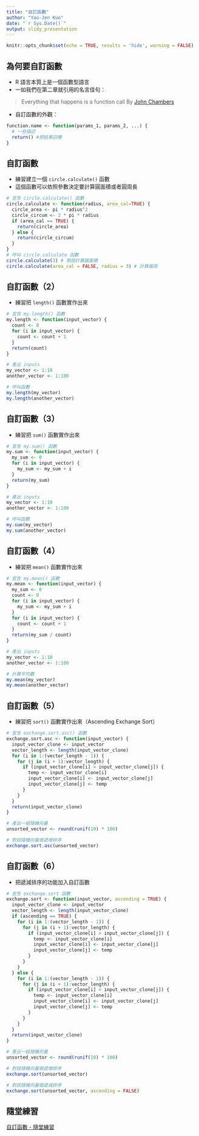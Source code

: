 ```yaml
---
title: "自訂函數"
author: "Yao-Jen Kuo"
date: "`r Sys.Date()`"
output: slidy_presentation
---
```


```r
knitr::opts_chunk$set(echo = TRUE, results = 'hide', warning = FALSE)
```

## 為何要自訂函數

- R 語言本質上是一個函數型語言
- 一如我們在第二章就引用的名言佳句：
    
> Everything that happens is a function call
> By [John Chambers](https://en.wikipedia.org/wiki/John_Chambers_(statistician))

- 自訂函數的外觀：

```r
function.name <- function(params_1, params_2, ...) {
  # 一些描述
  return() #把結果回傳
}
```

## 自訂函數

- 練習建立一個 `circle.calculate()` 函數
- 這個函數可以依照參數決定要計算圓面積或者圓周長

```r
# 宣告 circle.calculate() 函數
circle.calculate <- function(radius, area_cal=TRUE) {
  circle_area <- pi * radius^2
  circle_circum <- 2 * pi * radius
  if (area_cal == TRUE) {
    return(circle_area)
  } else {
    return(circle_circum)
  }
}
# 呼叫 circle.calculate 函數
circle.calculate(3) # 預設計算圓面積
circle.calculate(area_cal = FALSE, radius = 3) # 計算圓周
```

## 自訂函數（2）

- 練習把 `length()` 函數實作出來

```r
# 宣告 my.length() 函數
my.length <- function(input_vector) {
  count <- 0
  for (i in input_vector) {
    count <- count + 1
  }
  return(count)
}

# 產出 inputs
my_vector <- 1:10
another_vector <- 1:100

# 呼叫函數
my.length(my_vector)
my.length(another_vector)
```

## 自訂函數（3）

- 練習把 `sum()` 函數實作出來

```r
# 宣告 my.sum() 函數
my.sum <- function(input_vector) {
  my_sum <- 0
  for (i in input_vector) {
    my_sum <- my_sum + i
  }
  return(my_sum)
}

# 產出 inputs
my_vector <- 1:10
another_vector <- 1:100

# 呼叫函數
my.sum(my_vector)
my.sum(another_vector)
```

## 自訂函數（4）

- 練習把 `mean()` 函數實作出來

```r
# 宣告 my.mean() 函數
my.mean <- function(input_vector) {
  my_sum <- 0
  count <- 0
  for (i in input_vector) {
    my_sum <- my_sum + i
  }
  for (i in input_vector) {
    count <- count + 1
  }
  return(my_sum / count)
}

# 產出 inputs
my_vector <- 1:10
another_vector <- 1:100

# 計算平均數
my.mean(my_vector)
my.mean(another_vector)
```

## 自訂函數（5）

- 練習把 `sort()` 函數實作出來（Ascending Exchange Sort）

```r
# 宣告 exchange.sort.asc() 函數
exchange.sort.asc <- function(input_vector) {
  input_vector_clone <- input_vector
  vector_length <- length(input_vector_clone)
  for (i in 1:(vector_length - 1)) {
    for (j in (i + 1):vector_length) {
      if (input_vector_clone[i] > input_vector_clone[j]) {
        temp <- input_vector_clone[i]
        input_vector_clone[i] <- input_vector_clone[j]
        input_vector_clone[j] <- temp
      }
    }
  }
  return(input_vector_clone)
}

# 產出一組隨機向量
unsorted_vector <- round(runif(10) * 100)

# 對該隨機向量做遞增排序
exchange.sort.asc(unsorted_vector)
```

## 自訂函數（6）

- 把遞減排序的功能加入自訂函數

```r
# 宣告 exchange.sort 函數
exchange.sort <- function(input_vector, ascending = TRUE) {
  input_vector_clone <- input_vector
  vector_length <- length(input_vector_clone)
  if (ascending == TRUE) {
    for (i in 1:(vector_length - 1)) {
      for (j in (i + 1):vector_length) {
        if (input_vector_clone[i] > input_vector_clone[j]) {
          temp <- input_vector_clone[i]
          input_vector_clone[i] <- input_vector_clone[j]
          input_vector_clone[j] <- temp
        }
      }
    }
  } else {
    for (i in 1:(vector_length - 1)) {
      for (j in (i + 1):vector_length) {
        if (input_vector_clone[i] < input_vector_clone[j]) {
          temp <- input_vector_clone[i]
          input_vector_clone[i] <- input_vector_clone[j]
          input_vector_clone[j] <- temp
        }
      }
    }
  }
  return(input_vector_clone)
}

# 產出一組隨機向量
unsorted_vector <- round(runif(10) * 100)

# 對該隨機向量做遞增排序
exchange.sort(unsorted_vector)

# 對該隨機向量做遞減排序
exchange.sort(unsorted_vector, ascending = FALSE)
```

## 隨堂練習

[自訂函數 - 隨堂練習](https://yaojenkuo.github.io/r_rookies/ch5_exercise)